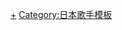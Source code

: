 {{Navbox Musical artist
| name   = YOASOBI
| title  = [[YOASOBI]]
| background = group_or_band
| above = '''[[Ayase]]'''（歌曲創作）、'''[[幾田莉拉|ikura]]'''（主唱）

| group1 = 單曲
| list1 = {{Navbox Musical artist|child
 | group1 = 數位發行
 |  list1 = 
* 1.[[向夜晚奔去]]
* 2.[[重現夢境]]
* 3.[[春紫菀 (YOASOBI歌曲)|春紫菀]]
* 4.[[或許]]
* 5.[[群青 (歌曲)|群青]]
* 6.[[遙 (YOASOBI歌曲)|遙]]
* 7.[[怪物 (YOASOBI歌曲)|怪物]]
* 8.[[溫柔的彗星]]
* 9.[[再一點就好]]
* 10.[[三原色 (YOASOBI歌曲)|三原色]]
* 11.[[情書 (YOASOBI歌曲)|情書]]
* 12.[[大正浪漫 (歌曲)|大正浪漫]]
* 13.[[飛燕 (歌曲)|飛燕]]
* 14.[[先生 (歌曲)|先生]]
* 15.[[喜歡你 (YOASOBI歌曲)|喜歡你]]

 | group2 = 實體發行
 | list2 = 
* [[怪物/溫柔的彗星]]

 | group3 = 英語
 | list3 = 
* 1. [[向夜晚奔去|Into the Night]]
* 2. [[三原色 (YOASOBI歌曲)|RGB]]
* 3. [[怪物 (YOASOBI歌曲)|Monster]]
* 4. [[群青 (歌曲)|Blue]]

 | group4 = 宣傳
 | list4 = 
* {{link-ja|安可 (YOASOBI歌曲)|アンコール (YOASOBIの曲)|安可}}
 }}

| group2 = 專輯曲
| list2 = {{Navbox Musical artist|child
 | group1 = 數位發行
 |  list1 = 
* 1.[[若能描繪生命]]

 | group2 = 英語
 | list2 = 
* 1. [[或許|Haven't]]
* 2. {{link-ja|安可 (YOASOBI歌曲)|アンコール (YOASOBIの曲)|Encore}}
* 3. [[溫柔的彗星|Comet]]
* 4. [[重現夢境|Tracing A Dream]]

}}

| group3 = 專輯
|  list3 = <!--預留給之後發行的專輯-->

| group4 = 迷你專輯
|  list4 =  
* 1. [[THE BOOK (迷你專輯)|THE BOOK]]
* 2. [[E-SIDE]]
* 3. [[THE BOOK 2]]

| group5 = 書籍
|  list5 = * [[向夜晚奔去 YOASOBI小說集]]

| group6 = 其他作品
|  list6 = * {{link-ja|幽靈東京|幽霊東京}} - {{link-ja|MIKUNOYOASOBI|MIKUNOYOASOBI}}

| group7 = 廣播節目
|  list7 = * {{link-ja|YOASOBI的All Night Nippon X|YOASOBIのオールナイトニッポンX}}

| group8 = 相關條目
|  list8 = 
* [[日本索尼音樂娛樂|SonyMusic]]
* [[VOCALOID]]
}}<noinclude>
[[Category:YOASOBI|+]]
[[Category:日本歌手模板]]
</noinclude>
